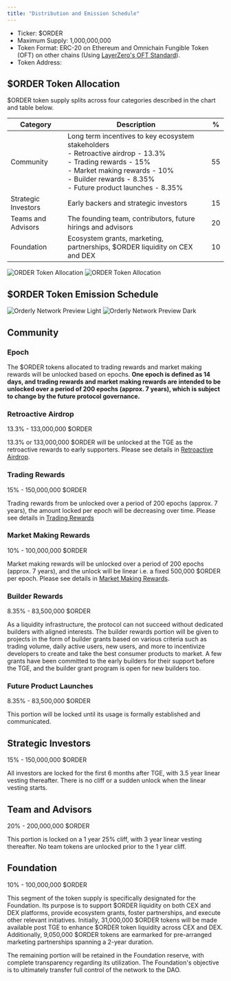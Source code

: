 ```yaml
---
title: "Distribution and Emission Schedule"
---
```


- Ticker: $ORDER
- Maximum Supply: 1,000,000,000
- Token Format: ERC-20 on Ethereum and Omnichain Fungible Token (OFT) on other chains (Using [LayerZero's OFT Standard](https://docs.layerzero.network/v2/developers/evm/oft/quickstart)).
- Token Address:

## \$ORDER Token Allocation

$ORDER token supply splits across four categories described in the chart and table below.

| Category            | Description                                                                                                                                                                                                                               | \%  |
|---------------------|-------------------------------------------------------------------------------------------------------------------------------------------------------------------------------------------------------------------------------------------|-----|
| Community           | Long term incentives to key ecosystem stakeholders<br/> - Retroactive airdrop \- 13.3\% <br/> - Trading rewards \- 15\% <br/> - Market making rewards \- 10\% <br/> - Builder rewards \- 8.35\% <br/> - Future product launches \- 8.35\% | 55  |
| Strategic Investors | Early backers and strategic investors                                                                                                                                                                                                     | 15  |
| Teams and Advisors  | The founding team, contributors, future hirings and advisors                                                                                                                                                                              | 20  |
| Foundation          | Ecosystem grants, marketing, partnerships, $ORDER liquidity on CEX and DEX                                                                                                                                                                | 10  |

<img
  className="block dark:hidden"
  src="/images/allocation-light.png"
  alt="ORDER Token Allocation"
/>
<img
  className="hidden dark:block"
  src="/images/allocation-dark.png"
  alt="ORDER Token Allocation"
/>

## \$ORDER Token Emission Schedule

<img
  className="block dark:hidden"
  src="/images/emission-light.png"
  alt="Orderly Network Preview Light"
/>
<img
  className="hidden dark:block"
  src="/images/emission-dark.png"
  alt="Orderly Network Preview Dark"
/>

## Community
### Epoch
The \$ORDER tokens allocated to trading rewards and market making rewards will be unlocked based on epochs. **One epoch is defined as 14 days, and trading rewards and market making rewards are intended to be unlocked over a period of 200 epochs (approx. 7 years), which is subject to change by the future protocol governance.** 
### Retroactive Airdrop
13.3\% \- 133,000,000 $ORDER

13.3\%  or 133,000,000 $ORDER will be unlocked at the TGE as the retroactive rewards to early supporters. Please see details in [Retroactive Airdrop](/introduction/tokenomics/retroactive-airdrop).

### Trading Rewards
15\% \- 150,000,000 $ORDER

Trading rewards from be unlocked over a period of 200 epochs (approx. 7 years), the amount locked per epoch will be decreasing over time. Please see details in [Trading Rewards](/introduction/tokenomics/trading-rewards/trading-rewards-mechanism) 

### Market Making Rewards
10\% \- 100,000,000 $ORDER

Market making rewards will be unlocked over a period of 200 epochs (approx. 7 years), and the unlock will be linear i.e. a fixed 500,000 $ORDER per epoch. Please see details in [Market Making Rewards](/introduction/tokenomics/market-making-rewards/market-making-rewards-mechanism).

### Builder Rewards
8.35\% \- 83,500,000 $ORDER

As a liquidity infrastructure, the protocol can not succeed without dedicated builders with aligned interests. The builder rewards portion will be given to projects in the form of builder grants based on various criteria such as trading volume, daily active users, new users, and more to incentivize developers to create and take the best consumer products to market. A few grants have been committed to the early builders for their support before the TGE, and the builder grant program is open for new builders too. 

### Future Product Launches
8.35\% \- 83,500,000 $ORDER

This portion will be locked until its usage is formally established and communicated.

## Strategic Investors
15\% \- 150,000,000 \$ORDER

All investors are locked for the first 6 months after TGE, with 3.5 year linear vesting thereafter. There is no cliff or a sudden unlock when the linear vesting starts. 

## Team and Advisors
20\% \- 200,000,000 \$ORDER

This portion is locked on a 1 year 25% cliff, with 3 year linear vesting thereafter. No team tokens are unlocked prior to the 1 year cliff.

## Foundation
10\% \- 100,000,000 \$ORDER

This segment of the token supply is specifically designated for the Foundation. Its purpose is to support \$ORDER liquidity on both CEX and DEX platforms, provide ecosystem grants, foster partnerships, and execute other relevant initiatives. Initially, 31,000,000 \$ORDER tokens will be made available post TGE to enhance \$ORDER token liquidity across CEX and DEX. Additionally, 9,050,000 \$ORDER tokens are earmarked for pre-arranged marketing partnerships spanning a 2-year duration.

The remaining portion will be retained in the Foundation reserve, with complete transparency regarding its utilization. The Foundation's objective is to ultimately transfer full control of the network to the DAO. 